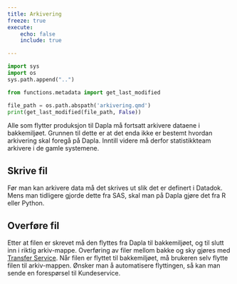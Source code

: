 ```yaml
---
title: Arkivering
freeze: true
execute:
    echo: false
    include: true

---
```


```python
import sys
import os
sys.path.append("..")

from functions.metadata import get_last_modified

file_path = os.path.abspath('arkivering.qmd')
print(get_last_modified(file_path, False))
```

Alle som flytter produksjon til Dapla må fortsatt arkivere dataene i bakkemiljøet. Grunnen til dette er at det enda ikke er bestemt hvordan arkivering skal foregå på Dapla. Inntill videre må derfor statistikkteam arkivere i de gamle systemene. 

## Skrive fil

Før man kan arkivere data må det skrives ut slik det er definert i Datadok. Mens man tidligere gjorde dette fra SAS, skal man på Dapla gjøre det fra R eller Python.

## Overføre fil

Etter at filen er skrevet må den flyttes fra Dapla til bakkemiljøet, og til slutt inn i riktig arkiv-mappe. Overføring av filer mellom bakke og sky gjøres med [Transfer Service](./transfer-service.html). Når filen er flyttet til bakkemiljøet, må brukeren selv flytte filen til arkiv-mappen. Ønsker man å automatisere flyttingen, så kan man sende en forespørsel til Kundeservice.  